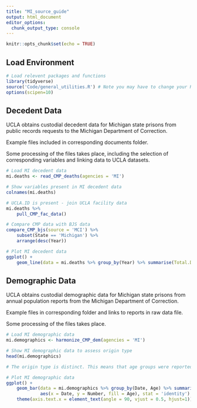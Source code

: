 ```yaml
---
title: "MI_source_guide"
output: html_document
editor_options: 
  chunk_output_type: console
---
```


```r
knitr::opts_chunk$set(echo = TRUE)
```

## Load Environment

```r
# Load relevent packages and functions
library(tidyverse)
source('Code/general_utilities.R') # Note you may have to change your Rmarkdown option for evaluate chunks to project instead of document
options(scipen=10)
```

## Decedent Data

UCLA obtains custodial decedent data for Michigan state prisons from public records requests to the Michigan Department of Correction.

Example files included in corresponding documents folder.

Some processing of the files takes place, including the selection of corresponding variables and linking data to UCLA datasets. 

```r
# Load MI decedent data
mi.deaths <- read_CMP_deaths(agencies = 'MI')

# Show variables present in MI decedent data
colnames(mi.deaths)

# UCLA.ID is present - join UCLA facility data
mi.deaths %>%
    pull_CMP_fac_data()

# Compare CMP data with BJS data
compare_CMP_bjs(source = 'MCI') %>%
    subset(State == 'Michigan') %>%
    arrange(desc(Year))

# Plot MI decedent data 
ggplot() +
    geom_line(data = mi.deaths %>% group_by(Year) %>% summarise(Total.Deaths = n()),aes(x = Year, y = Total.Deaths))

```


## Demographic Data

UCLA obtains custodial demographic data for Michigan state prisons from annual population reports from the Michigan Department of Correction.

Example files in corresponding folder and links to reports in raw data file.

Some processing of the files takes place. 

```r
# Load MI demographic data
mi.demographics <- harmonize_CMP_dem(agencies = 'MI')

# Show MI demographic data to assess origin type
head(mi.demographics)

# The origin type is distinct. This means that age groups were reported separately from sex groups for demographic data. In order to construct age and sex groups for a date from this distinct data, we applied reported sex ratios to each age group. This assumption is likely incorrect. 

# Plot MI demographic data 
ggplot() +
    geom_bar(data = mi.demographics %>% group_by(Date, Age) %>% summarise(Number = sum(Number, na.rm = TRUE)),
             aes(x = Date, y = Number, fill = Age), stat = 'identity') +
    theme(axis.text.x = element_text(angle = 90, vjust = 0.5, hjust=1)) # To see dates on x axis



```